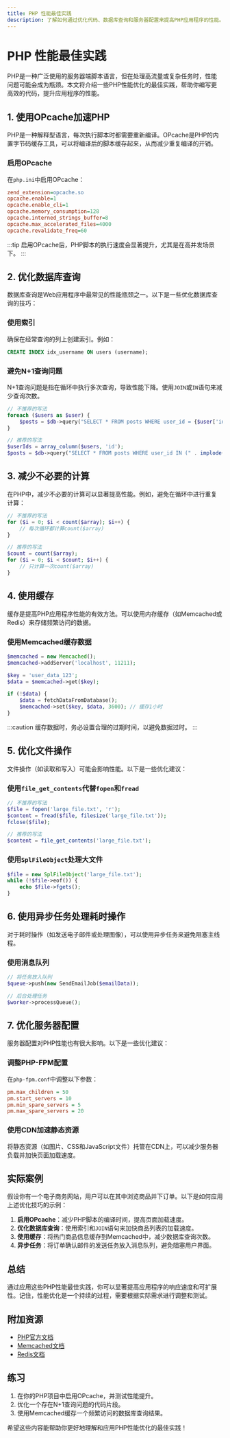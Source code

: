 ```yaml
---
title: PHP 性能最佳实践
description: 了解如何通过优化代码、数据库查询和服务器配置来提高PHP应用程序的性能。本文适合初学者，包含实际案例和代码示例。
---
```


# PHP 性能最佳实践

PHP是一种广泛使用的服务器端脚本语言，但在处理高流量或复杂任务时，性能问题可能会成为瓶颈。本文将介绍一些PHP性能优化的最佳实践，帮助你编写更高效的代码，提升应用程序的性能。

## 1. 使用OPcache加速PHP

PHP是一种解释型语言，每次执行脚本时都需要重新编译。OPcache是PHP的内置字节码缓存工具，可以将编译后的脚本缓存起来，从而减少重复编译的开销。

### 启用OPcache
在`php.ini`中启用OPcache：

```ini
zend_extension=opcache.so
opcache.enable=1
opcache.enable_cli=1
opcache.memory_consumption=128
opcache.interned_strings_buffer=8
opcache.max_accelerated_files=4000
opcache.revalidate_freq=60
```

:::tip
启用OPcache后，PHP脚本的执行速度会显著提升，尤其是在高并发场景下。
:::

## 2. 优化数据库查询

数据库查询是Web应用程序中最常见的性能瓶颈之一。以下是一些优化数据库查询的技巧：

### 使用索引
确保在经常查询的列上创建索引。例如：

```sql
CREATE INDEX idx_username ON users (username);
```

### 避免N+1查询问题
N+1查询问题是指在循环中执行多次查询，导致性能下降。使用`JOIN`或`IN`语句来减少查询次数。

```php
// 不推荐的写法
foreach ($users as $user) {
    $posts = $db->query("SELECT * FROM posts WHERE user_id = {$user['id']}");
}

// 推荐的写法
$userIds = array_column($users, 'id');
$posts = $db->query("SELECT * FROM posts WHERE user_id IN (" . implode(',', $userIds) . ")");
```

## 3. 减少不必要的计算

在PHP中，减少不必要的计算可以显著提高性能。例如，避免在循环中进行重复计算：

```php
// 不推荐的写法
for ($i = 0; $i < count($array); $i++) {
    // 每次循环都计算count($array)
}

// 推荐的写法
$count = count($array);
for ($i = 0; $i < $count; $i++) {
    // 只计算一次count($array)
}
```

## 4. 使用缓存

缓存是提高PHP应用程序性能的有效方法。可以使用内存缓存（如Memcached或Redis）来存储频繁访问的数据。

### 使用Memcached缓存数据
```php
$memcached = new Memcached();
$memcached->addServer('localhost', 11211);

$key = 'user_data_123';
$data = $memcached->get($key);

if (!$data) {
    $data = fetchDataFromDatabase();
    $memcached->set($key, $data, 3600); // 缓存1小时
}
```

:::caution
缓存数据时，务必设置合理的过期时间，以避免数据过时。
:::

## 5. 优化文件操作

文件操作（如读取和写入）可能会影响性能。以下是一些优化建议：

### 使用`file_get_contents`代替`fopen`和`fread`
```php
// 不推荐的写法
$file = fopen('large_file.txt', 'r');
$content = fread($file, filesize('large_file.txt'));
fclose($file);

// 推荐的写法
$content = file_get_contents('large_file.txt');
```

### 使用`SplFileObject`处理大文件
```php
$file = new SplFileObject('large_file.txt');
while (!$file->eof()) {
    echo $file->fgets();
}
```

## 6. 使用异步任务处理耗时操作

对于耗时操作（如发送电子邮件或处理图像），可以使用异步任务来避免阻塞主线程。

### 使用消息队列
```php
// 将任务放入队列
$queue->push(new SendEmailJob($emailData));

// 后台处理任务
$worker->processQueue();
```

## 7. 优化服务器配置

服务器配置对PHP性能也有很大影响。以下是一些优化建议：

### 调整PHP-FPM配置
在`php-fpm.conf`中调整以下参数：

```ini
pm.max_children = 50
pm.start_servers = 10
pm.min_spare_servers = 5
pm.max_spare_servers = 20
```

### 使用CDN加速静态资源
将静态资源（如图片、CSS和JavaScript文件）托管在CDN上，可以减少服务器负载并加快页面加载速度。

## 实际案例

假设你有一个电子商务网站，用户可以在其中浏览商品并下订单。以下是如何应用上述优化技巧的示例：

1. **启用OPcache**：减少PHP脚本的编译时间，提高页面加载速度。
2. **优化数据库查询**：使用索引和`JOIN`语句来加快商品列表的加载速度。
3. **使用缓存**：将热门商品信息缓存到Memcached中，减少数据库查询次数。
4. **异步任务**：将订单确认邮件的发送任务放入消息队列，避免阻塞用户界面。

## 总结

通过应用这些PHP性能最佳实践，你可以显著提高应用程序的响应速度和可扩展性。记住，性能优化是一个持续的过程，需要根据实际需求进行调整和测试。

## 附加资源

- [PHP官方文档](https://www.php.net/docs.php)
- [Memcached文档](https://memcached.org/)
- [Redis文档](https://redis.io/documentation)

## 练习

1. 在你的PHP项目中启用OPcache，并测试性能提升。
2. 优化一个存在N+1查询问题的代码片段。
3. 使用Memcached缓存一个频繁访问的数据库查询结果。

希望这些内容能帮助你更好地理解和应用PHP性能优化的最佳实践！